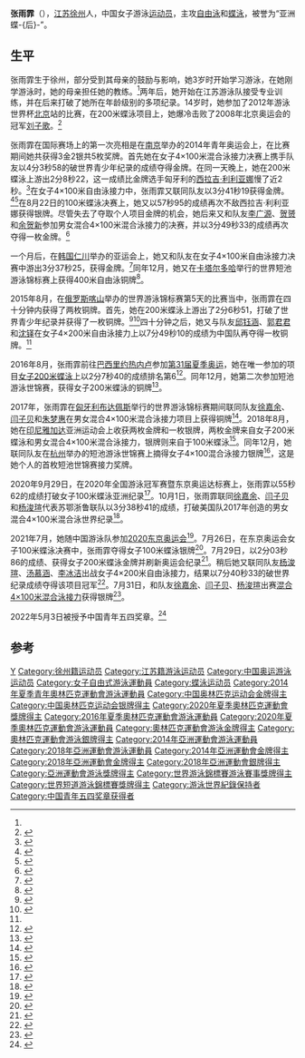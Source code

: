 {{NoteTA|G1=Aquatics}}
{{Infobox swimmer
| name           = 张雨霏
| image          = Zhang Yufei - Kazan 2015 - Victory Ceremony 4×200 metres freestyle relay W.jpg
| image_size     = 
| alt            = 
| caption        = 张雨霏在2015年喀山游泳世锦赛上
| fullname       = 
| nicknames      =
| nationality    = {{PRC}}
| strokes        = [[自由泳|自由泳]]、[[蝶泳|蝶泳]]
| club           = 江苏游泳队<ref name=incheon2014>{{cite web|title=Zhang Yufei|url=http://www.incheon2014ag.org/Sports/Biographies/Athletes_Profile/?ParticCode=5119372&lang=en|work=Incheon2014ag.org|accessdate=2014-09-27|deadurl=yes|archiveurl=https://web.archive.org/web/20140927100607/http://www.incheon2014ag.org/Sports/Biographies/Athletes_Profile/?ParticCode=5119372&lang=en|archivedate=2014-09-27}}</ref>
| birth_date     = {{Birth date and age|1998|4|19|df=y}}
| birth_place    = {{CHN}}[[江苏省|江苏省]][[徐州市|徐州市]]
| death_date     =
| death_place    =
| height         = {{height|m=1.76}}
| weight         = {{weight|kg=57}}
| medaltemplates =
{{MedalSport | 女子[[游泳|游泳]]}}
{{MedalCountry | {{CHN}}}}
{{MedalCompetition | [[奥林匹克运动会|奥林匹克运动会]]}}
{{MedalGold | [[2020年夏季奥林匹克运动会|2020 东京]] | [[2020年夏季奧林匹克運動會女子200公尺蝶式比賽|200米蝶泳]]}}
{{MedalGold | 2020 东京 | [[2020年夏季奧林匹克運動會女子4×200公尺自由式接力比賽|4×200米自由泳接力]]}}
{{MedalSilver | 2020 东京 | [[2020年夏季奧林匹克運動會女子100公尺蝶式比賽|100米蝶泳]]}}
{{MedalSilver | 2020 东京 | [[2020年夏季奧林匹克運動會混合4×100公尺混合式接力比賽|男女混合4×100米混合泳接力]]}}
{{MedalCompetition | [[世界游泳锦标赛|世界长池游泳锦标赛]]}}
{{MedalBronze | [[2015年世界游泳锦标赛|2015 喀山]] | [[2015年世界游泳锦标赛游泳比赛|200米蝶泳]]}}
{{MedalBronze | 2015 喀山 | 4×200米自由泳接力}}
{{MedalBronze | [[2017年世界游泳锦标赛|2017 布达佩斯]] | [[2017年世界游泳锦标赛游泳比赛|男女混合4×100米混合泳接力]]}}
{{MedalBronze | [[2022年世界游泳锦标赛|2022 布达佩斯]] | [[2022年世界游泳锦标赛游泳比赛|50米蝶泳]]}}
{{MedalBronze | 2022 布达佩斯 | 100米蝶泳}}
{{MedalBronze | 2022 布达佩斯 | 200米蝶泳}}
{{MedalCompetition | [[世界短道游泳锦标赛|世界短池游泳锦标赛]]}}
{{MedalGold | [[2021年世界短道游泳锦标赛|2021 阿布扎比]] | 200米蝶泳}}
{{MedalSilver | [[2018年世界短道游泳锦标赛|2018 杭州]] | 4×100米混合泳接力}}
{{MedalBronze | [[2014年世界短道游泳锦标赛|2014 多哈]] | 400米自由泳}}
{{MedalBronze | [[2016年世界短道游泳锦标赛|2016 温莎]] | 200米蝶泳}}
{{MedalBronze | 2021 阿布扎比 | 4×100米混合泳接力}}
{{MedalCompetition | [[青年奥林匹克运动会|青年奥林匹克运动会]]}}
{{MedalGold | [[2014年夏季青年奥林匹克运动会|2014 南京]] | [[2014年夏季青年奥林匹克运动会游泳比赛|4×100米自由泳接力]]}}
{{MedalGold | 2014 南京 | 4×100米混合泳接力}}
{{MedalGold | 2014 南京 | 男女混合4×100米混合泳接力}}
{{MedalSilver | 2014 南京 | 100米蝶泳}}
{{MedalSilver | 2014 南京 | 200米蝶泳}}
{{MedalCompetition | [[亚洲运动会|亚洲运动会]]}}
{{MedalGold | [[2014年亚洲运动会|2014 仁川]] | [[2014年亚洲运动会游泳比赛|4×100米自由泳接力]]}}
{{MedalGold | [[2018年亞洲運動會|2018 雅加達]] | [[2018年亞洲運動會游泳比賽|200米蝶泳]]}}
{{MedalGold | [[2018年亞洲運動會|2018 雅加達]] | [[2018年亞洲運動會游泳比賽|男女混合4×100米混合泳接力]]}}
{{MedalSilver | [[2018年亞洲運動會|2018 雅加達]] | [[2018年亞洲運動會游泳比賽|100米蝶泳]]}}
}}
'''张雨霏'''（{{bd|1998年|4月19日||}}），[[江苏|江苏]][[徐州|徐州]]人，中国女子游泳[[运动员|运动员]]，主攻[[自由泳|自由泳]]和[[蝶泳|蝶泳]]，被誉为“亚洲蝶-{后}-”。

== 生平 ==
张雨霏生于徐州，部分受到其母亲的鼓励与影响，她3岁时开始学习游泳，在她刚学游泳时，她的母亲担任她的教练。<ref name=incheon2014/>两年后，她开始在江苏游泳队接受专业训练，并在后来打破了她所在年龄级别的多项纪录。14岁时，她参加了2012年游泳世界杯[[北京|北京]]站的比赛，在200米蝶泳项目上，她爆冷击败了2008年北京奥运会的冠军[[刘子歌|刘子歌]]。<ref>{{cite news|last=Liu|first=Weiguo|title=Teenage Swimmer Defeats Olympic Champion|url=http://www.womenofchina.cn/womenofchina/html1/people/sportswomen/14/6575-1.htm|publisher=[[中华全国妇女联合会|All-China Women's Federation]]|date=2012-11-06|accessdate=2015-08-12|archive-url=https://web.archive.org/web/20150525183708/http://www.womenofchina.cn/womenofchina/html1/people/sportswomen/14/6575-1.htm|archive-date=2015-05-25|dead-url=yes}}</ref>

张雨霏在国际赛场上的第一次亮相是在[[南京|南京]]举办的2014年青年奥运会上，在比赛期间她共获得3金2银共5枚奖牌。首先她在女子4×100米混合泳接力决赛上携手队友以4分3秒58的破世界青少年纪录的成绩夺得金牌。在同一天晚上，她在200米蝶泳上游出2分8秒22，这一成绩比金牌选手匈牙利的[[西拉吉·利利亚娜|西拉吉·利利亚娜]]慢了近2秒。<ref>{{cite news|title=Youth Olympic Games: Liliana Szilagyi Vaults to 3rd in World in 200 Fly|url=http://www.swimmingworldmagazine.com/news/youth-olympic-games-day-two-finals-live-recap/|publisher=Swimming World Magazine|date=2014-08-18|accessdate=2014-09-23|archive-date=2014-09-08|archive-url=https://web.archive.org/web/20140908171320/http://www.swimmingworldmagazine.com/news/youth-olympic-games-day-two-finals-live-recap/|dead-url=no}}</ref>在女子4×100米自由泳接力中，张雨霏又联同队友以3分41秒19获得金牌。<ref>{{cite news|title=Youth Olympic Games: Sprints Take Center Stage on Fight Night|url=http://www.swimmingworldmagazine.com/news/youth-olympic-games-sprints-take-center-stage-on-fight-night/|publisher=Swimming World Magazine|date=2014-08-21|accessdate=2014-09-23|archive-date=2022-06-19|archive-url=https://web.archive.org/web/20220619104030/https://www.swimmingworldmagazine.com/news/youth-olympic-games-sprints-take-center-stage-on-fight-night/}}</ref><ref>{{cite news|title=YOG: China adds two swimming gold medals|url=http://news.xinhuanet.com/english/video/2014-08/22/c_133575974.htm|publisher=[[新华社|Xinhua]]|date=2014-08-19|accessdate=2014-09-23|archive-date=2014-08-23|archive-url=https://web.archive.org/web/20140823232538/http://news.xinhuanet.com/english/video/2014-08/22/c_133575974.htm}}</ref>在8月22日的100米蝶泳决赛上，她又以57秒95的成绩再次不敌西拉吉·利利亚娜获得银牌。尽管失去了夺取个人项目金牌的机会，她后来又和队友[[李广源|李广源]]、[[贺赟|贺赟]]和[[余贺新|余贺新]]参加男女混合4×100米混合泳接力的决赛，并以3分49秒33的成绩再次夺得一枚金牌。<ref>{{cite news|title=Youth Olympic Games: World Junior Record Bonanza on Final Night|url=https://www.swimmingworldmagazine.com/news/youth-olympic-games-world-junior-record-bonanza-on-final-night/|publisher=Swimming World Magazine|date=2014-08-22|accessdate=2015-08-12|archive-date=2021-04-23|archive-url=https://web.archive.org/web/20210423123023/https://www.swimmingworldmagazine.com/news/youth-olympic-games-world-junior-record-bonanza-on-final-night/|dead-url=no}}</ref>

一个月后，在[[韩国|韩国]][[仁川|仁川]]举办的亚运会上，她又和队友在女子4×100米自由泳接力决赛中游出3分37秒25，获得金牌。<ref>{{cite news|title=Japanese Men Turn In Fabulous Night of Swimming at Asian Games|url=http://www.swimmingworldmagazine.com/news/japanese-men-turn-in-fabulous-night-of-swimming-at-asian-games/|publisher=Swimming World Magazine|date=2014-09-21|accessdate=2014-09-21|archive-date=2019-11-06|archive-url=https://web.archive.org/web/20191106041716/https://www.swimmingworldmagazine.com/news/japanese-men-turn-in-fabulous-night-of-swimming-at-asian-games/|dead-url=no}}</ref>同年12月，她又在[[卡塔尔|卡塔尔]][[多哈|多哈]]举行的世界短池游泳锦标赛上获得400米自由泳铜牌<ref>{{cite web|url=http://omegatiming.com/File/Download?id=00010E010D01001702FFFFFFFFFFFF02|title=Women's 400 metre freestyle results|work=Omega Timing|date=2014-12-05|accessdate=2017-02-19|archive-date=2015-09-24|archive-url=https://web.archive.org/web/20150924140755/http://www.omegatiming.com/File/Download?id=00010E010D01001702FFFFFFFFFFFF02|dead-url=no}}</ref>。

2015年8月，在[[俄罗斯|俄罗斯]][[喀山|喀山]]举办的世界游泳锦标赛第5天的比赛当中，张雨霏在四十分钟内获得了两枚铜牌。首先，她在200米蝶泳上游出了2分6秒51，打破了世界青少年纪录并获得了一枚铜牌。<ref name=china-kazan-day5>{{cite news|title=Roundup: Chinese swimming shows strength at Kazan worlds|url=http://www.china.org.cn/world/Off_the_Wire/2015-08/07/content_36245100.htm|publisher=[[中国网|China Internet Information Center]]|date=2015-08-09|accessdate=2015-08-10|archive-date=2021-04-23|archive-url=https://web.archive.org/web/20210423123028/https://s7.addthis.com/js/200/addthis_widget.js|dead-url=no}}</ref><ref>{{cite news|title=Natsumi Hoshi Captures 200 Fly World Title at 2015 FINA World Championships|url=https://www.swimmingworldmagazine.com/news/natsumi-hoshi-captures-200-fly-world-title-at-2015-fina-world-championships/|publisher=Swimming World Magazine|date=2015-08-06|accessdate=2015-08-12|archive-date=2021-04-23|archive-url=https://web.archive.org/web/20210423123011/https://www.swimmingworldmagazine.com/news/natsumi-hoshi-captures-200-fly-world-title-at-2015-fina-world-championships/|dead-url=no}}</ref>四十分钟之后，她又与队友[[邱钰涵|邱钰涵]]、[[郭君君|郭君君]]和[[沈铎|沈铎]]在女子4×200米自由泳接力上以7分49秒10的成绩为中国队再夺得一枚铜牌。<ref name=china-kazan-day5/>

2016年8月，张雨霏前往[[巴西|巴西]][[里约热内卢|里约热内卢]]参加[[2016年夏季奥林匹克运动会|第31届夏季奥运]]，她在唯一参加的项目[[2016年夏季奧林匹克運動會女子200公尺蝶式比賽|女子200米蝶泳]]上以2分7秒40的成绩排名第6<ref>{{cite news|title=Male swimmers keep China's swimming dream alive|url=http://www.ecns.cn/2016/08-12/222310.shtml|publisher=[[中国新闻社|China News Service]]|date=2016-08-11|accessdate=2016-08-30|archive-url=https://web.archive.org/web/20160913060320/http://www.ecns.cn/2016/08-12/222310.shtml|archive-date=2016-09-13|dead-url=yes}}</ref>。同年12月，她第二次参加短池游泳世锦赛，获得女子200米蝶泳的铜牌<ref>{{cite web|url=http://news.163.com/16/1208/20/C7PRGVGD000187V5.html|title=短池游泳世锦赛次日徐嘉余张雨霏摘铜|publisher=网易新闻|date=2016-12-08|accessdate=2017-02-19|archive-url=https://web.archive.org/web/20170219171220/http://news.163.com/16/1208/20/C7PRGVGD000187V5.html|archive-date=2017-02-19|dead-url=yes}}</ref>。

2017年，张雨霏在[[匈牙利|匈牙利]][[布达佩斯|布达佩斯]]举行的世界游泳锦标赛期间联同队友[[徐嘉余|徐嘉余]]、[[闫子贝|闫子贝]]和[[朱梦惠|朱梦惠]]在男女混合4×100米混合泳接力项目上获得铜牌<ref>{{cite web|title=2017国际泳联世锦赛男、女4×100混合泳接力：中国队获铜牌|url=http://www.nbd.com.cn/articles/2017-07-27/1132628.html|accessdate=2019-09-22|date=2017-07-27|publisher=[[每日经济新闻|每日经济新闻]]|language=zh|archive-url=https://web.archive.org/web/20190922031103/http://www.nbd.com.cn/articles/2017-07-27/1132628.html|archive-date=2019-09-22|dead-url=no}}</ref>。2018年8月，她在[[印尼|印尼]][[雅加达|雅加达]]亚洲运动会上收获两枚金牌和一枚银牌，两枚金牌来自女子200米蝶泳和男女混合4×100米混合泳接力，银牌则来自于100米蝶泳<ref>{{cite web|url=http://www.hxnews.com/news/ty/tyxw/201808/23/1595138.shtml|title=张雨霏夺两金 雅加达亚运会张雨霏200米蝶泳和混合泳接力夺冠|publisher=海峡网|date=2018-08-23|accessdate=2019-09-22|archive-date=2019-09-22|archive-url=https://web.archive.org/web/20190922032052/http://www.hxnews.com/news/ty/tyxw/201808/23/1595138.shtml}}</ref>。同年12月，她联同队友在[[杭州|杭州]]举办的短池游泳世锦赛上摘得女子4×100混合泳接力银牌<ref>{{cite web|url=http://www.mnw.cn/news/tiyu/2099765.html|title=混合泳接力赛傅园慧领衔夺银牌 短池世锦赛中国奖牌汇总|publisher=闽南网|date=2018-12-17|accessdate=2019-09-22|archive-date=2019-09-22|archive-url=https://web.archive.org/web/20190922032702/http://www.mnw.cn/news/tiyu/2099765.html|dead-url=no}}</ref>，这是她个人的首枚短池世锦赛接力奖牌。

2020年9月29日，在2020年全国游泳冠军赛暨东京奥运达标赛上，张雨霏以55秒62的成绩打破女子100米蝶泳亚洲纪录<ref>{{cite news|title=全国冠军赛：张雨霏破女子100米蝶泳亚洲纪录|url=http://sports.xinhuanet.com/c/2020-09/30/c_1126560213.htm|publisher=[[新华社|新华社]]|date=2020-09-30|language=zh|accessdate=2020-10-02|archive-date=2022-06-19|archive-url=https://web.archive.org/web/20220619104203/http://sports.xinhuanet.com/c/2020-09/30/c_1126560213.htm}}</ref>。10月1日，张雨霏联同[[徐嘉余|徐嘉余]]、[[闫子贝|闫子贝]]和[[杨浚瑄|杨浚瑄]]代表苏鄂浙鲁联队以3分38秒41的成绩，打破美国队2017年创造的男女混合4×100米混合泳世界纪录<ref>{{cite news|title=为国庆献礼！中国游泳改写男女混合接力世界纪录|url=http://www.xinhuanet.com/2020-10/02/c_1210826534.htm|publisher=[[新华社|新华社]]|date=2020-10-02|accessdate=2020-10-02|archiveurl=https://archive.today/20201002160646/http://www.xinhuanet.com/2020-10/02/c_1210826534.htm|archivedate=2020-10-02|dead-url=no|language=zh}}</ref>。

2021年7月，她随中国游泳队参加[[2020东京奥运|2020东京奥运会]]<ref>{{Cite web|title=第32届夏季奥运会中国体育代表团名单公布|url=http://www.xinhuanet.com/sports/2021-07/14/c_1127655241.htm|access-date=2021-07-25|date=2021-07-14|work=[[新华网|新华网]]|language=zh|archive-date=2021-07-25|archive-url=https://web.archive.org/web/20210725135146/http://www.xinhuanet.com/sports/2021-07/14/c_1127655241.htm|dead-url=no}}</ref>。7月26日，在东京奥运会女子100米蝶泳决赛中，张雨霏夺得女子100米蝶泳银牌<ref>{{cite web |author1=yahoo体育 |title=張雨霏女子100米蝶泳慢0.05秒得銀牌 |url=https://hk.sports.yahoo.com/news/%E5%BC%B5%E9%9B%A8%E9%9C%8F%E5%A5%B3%E5%AD%90100%E7%B1%B3%E8%9D%B6%E6%B3%B3%E6%85%A20-05%E7%A7%92%E5%BE%97%E9%8A%80%E7%89%8C-015337667.html |accessdate=2021-07-29 |archive-date=2021-07-29 |archive-url=https://web.archive.org/web/20210729045721/https://hk.sports.yahoo.com/news/%E5%BC%B5%E9%9B%A8%E9%9C%8F%E5%A5%B3%E5%AD%90100%E7%B1%B3%E8%9D%B6%E6%B3%B3%E6%85%A20-05%E7%A7%92%E5%BE%97%E9%8A%80%E7%89%8C-015337667.html |dead-url=no }}</ref>。7月29日，以2分03秒86的成绩、获得女子200米蝶泳金牌并刷新奥运会纪录<ref>{{cite web |author1=olympics.com |title=女子200米蝶泳决赛：张雨霏破奥运纪录成绩强势摘金 |url=https://olympics.com/tokyo-2020/zh/news/zhang-yufei-wins-gold-in-womens-200m-butterfly |accessdate=2021-07-29 |archive-date=2021-08-10 |archive-url=https://web.archive.org/web/20210810141912/https://olympics.com/tokyo-2020/zh/news/zhang-yufei-wins-gold-in-womens-200m-butterfly |dead-url=no }}</ref>。稍后她又联同队友[[杨浚瑄|杨浚瑄]]、[[汤慕涵|汤慕涵]]、[[李冰洁|李冰洁]]出战女子4×200米自由泳接力，结果以7分40秒33的破世界纪录成绩夺得该项目冠军<ref>{{Cite web|title=张雨霏第二金！女子4×200米自由泳接力，中国队破世界纪录夺冠|url=https://www.jfdaily.com/news/detail?id=390607|access-date=2021-07-29|date=2021-07-29|work=|publisher=[[解放日报|解放日报]]|archive-date=2021-07-29|archive-url=https://web.archive.org/web/20210729041849/https://www.jfdaily.com/news/detail?id=390607|dead-url=no}}</ref>。7月31日，和队友[[徐嘉余|徐嘉余]]、[[闫子贝|闫子贝]]、[[杨浚瑄|杨浚瑄]]出赛[[2020年夏季奧林匹克運動會混合4×100公尺混合式接力比賽|混合4×100米混合泳接力]]获得银牌<ref>{{Cite web|title=男女4×100米混合泳接力中国组合摘银！张雨霏两金两银|url=https://www.thepaper.cn/newsDetail_forward_13831402|access-date=2021-07-31|author=蒲垚磊, 马作宇|date=2021-07-31|work=[[澎湃新闻|澎湃新闻]]|language=zh|archive-date=2021-07-31|archive-url=https://web.archive.org/web/20210731033647/https://www.thepaper.cn/newsDetail_forward_13831402|dead-url=no}}</ref>。

2022年5月3日被授予中国青年五四奖章。<ref>{{Cite web|title=第26届“中国青年五四奖章”评选揭晓|url=http://www.news.cn/politics/2022-05/03/c_1128617739.htm|access-date=2022-05-03|work=[[新华社|新华社]]|language=zh-cn|archive-date=2022-05-26|archive-url=https://web.archive.org/web/20220526113330/http://www.news.cn/politics/2022-05/03/c_1128617739.htm}}</ref>

== 参考 ==
{{Reflist|2}}

{{2016 China Olympic Swimming Team}}
{{奥林匹克运动会游泳比赛女子200米蝶泳冠军}}
{{奥林匹克运动会游泳比赛女子4×200米自由泳接力冠军}}
{{世界短道游泳錦標賽女子200公尺蝶式金牌}}
{{亚洲运动会游泳比赛女子200米蝶泳冠军}}
{{亚洲运动会游泳比赛男女4×100米混合泳接力冠军}}

{{Authority control}}
{{DEFAULTSORT:Zhang, Yufei}}
[[Category:张姓|Y]]
[[Category:徐州籍运动员|Category:徐州籍运动员]]
[[Category:江苏籍游泳运动员|Category:江苏籍游泳运动员]]
[[Category:中国奥运游泳运动员|Category:中国奥运游泳运动员]]
[[Category:女子自由式游泳運動員|Category:女子自由式游泳運動員]]
[[Category:蝶泳运动员|Category:蝶泳运动员]]
[[Category:2014年夏季青年奧林匹克運動會游泳運動員|Category:2014年夏季青年奧林匹克運動會游泳運動員]]
[[Category:中国奥林匹克运动会金牌得主|Category:中国奥林匹克运动会金牌得主]]
[[Category:中国奥林匹克运动会银牌得主|Category:中国奥林匹克运动会银牌得主]]
[[Category:2020年夏季奧林匹克運動會獎牌得主|Category:2020年夏季奧林匹克運動會獎牌得主]]
[[Category:2016年夏季奧林匹克運動會游泳運動員|Category:2016年夏季奧林匹克運動會游泳運動員]]
[[Category:2020年夏季奧林匹克運動會游泳運動員|Category:2020年夏季奧林匹克運動會游泳運動員]]
[[Category:奧林匹克運動會游泳金牌得主|Category:奧林匹克運動會游泳金牌得主]]
[[Category:奧林匹克運動會游泳銀牌得主|Category:奧林匹克運動會游泳銀牌得主]]
[[Category:2014年亞洲運動會游泳運動員|Category:2014年亞洲運動會游泳運動員]]
[[Category:2018年亞洲運動會游泳運動員|Category:2018年亞洲運動會游泳運動員]]
[[Category:2014年亞洲運動會金牌得主|Category:2014年亞洲運動會金牌得主]]
[[Category:2018年亞洲運動會金牌得主|Category:2018年亞洲運動會金牌得主]]
[[Category:2018年亞洲運動會銀牌得主|Category:2018年亞洲運動會銀牌得主]]
[[Category:亞洲運動會游泳獎牌得主|Category:亞洲運動會游泳獎牌得主]]
[[Category:世界游泳錦標賽游泳賽事獎牌得主|Category:世界游泳錦標賽游泳賽事獎牌得主]]
[[Category:世界短道游泳錦標賽獎牌得主|Category:世界短道游泳錦標賽獎牌得主]]
[[Category:游泳世界紀錄保持者|Category:游泳世界紀錄保持者]]
[[Category:中国青年五四奖章获得者|Category:中国青年五四奖章获得者]]